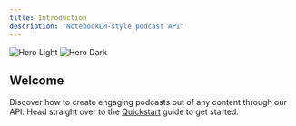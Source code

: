 ```yaml
---
title: Introduction
description: "NotebookLM-style podcast API"
---
```


<img
  className="block dark:hidden rounded-lg"
  src="/images/Frame 1171276362.svg"
  alt="Hero Light"
/>
<img
  className="hidden dark:block rounded-lg"
  src="/images/Frame 1171276367.svg"
  alt="Hero Dark"
/>

## Welcome

Discover how to create engaging podcasts out of any content through our API. Head straight over to the [Quickstart](/quickstart) guide to get started.
